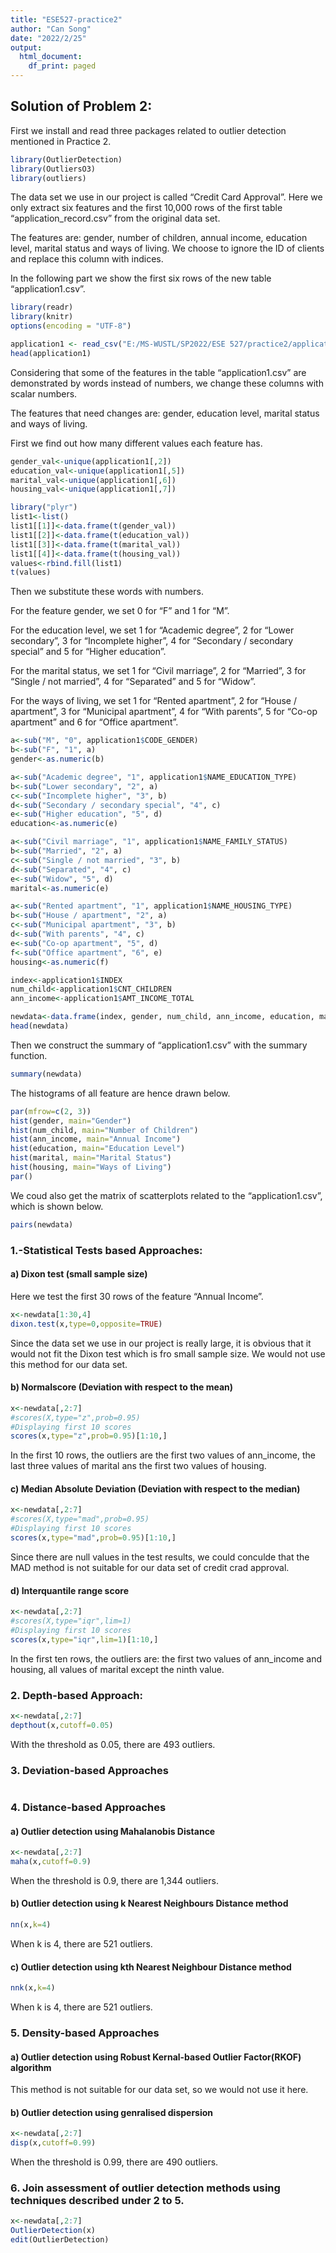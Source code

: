 ---
title: "ESE527-practice2"
author: "Can Song"
date: "2022/2/25"
output:
  html_document:
    df_print: paged
---

## Solution of Problem 2: 

First we install and read three packages related to outlier detection mentioned in Practice 2.

```{r}
library(OutlierDetection)
library(OutliersO3)
library(outliers)
```

The data set we use in our project is called "Credit Card Approval". Here we only extract six features and the first 10,000 rows of the first table "application_record.csv" from the original data set.

The features are: gender, number of children, annual income, education level, marital status and ways of living. We choose to ignore the ID of clients and replace this column with indices. 

In the following part we show the first six rows of the new table "application1.csv".

```{r}
library(readr)
library(knitr)
options(encoding = "UTF-8")

application1 <- read_csv("E:/MS-WUSTL/SP2022/ESE 527/practice2/application.csv", show_col_types = FALSE)
head(application1)
```

Considering that some of the features in the table "application1.csv" are demonstrated by words instead of numbers, we change these columns with scalar numbers.

The features that need changes are: gender, education level, marital status and ways of living.

First we find out how many different values each feature has.

```{r}
gender_val<-unique(application1[,2])
education_val<-unique(application1[,5])
marital_val<-unique(application1[,6])
housing_val<-unique(application1[,7])

library("plyr")
list1<-list()
list1[[1]]<-data.frame(t(gender_val))
list1[[2]]<-data.frame(t(education_val))
list1[[3]]<-data.frame(t(marital_val))
list1[[4]]<-data.frame(t(housing_val))
values<-rbind.fill(list1)
t(values)
```

Then we substitute these words with numbers.

For the feature gender, we set 0 for "F" and 1 for "M".

For the education level, we set 1 for "Academic degree", 2 for "Lower secondary", 3 for "Incomplete higher", 4 for "Secondary / secondary special" and 5 for "Higher education".

For the marital status, we set 1 for "Civil marriage", 2 for "Married", 3 for "Single / not married", 4 for "Separated" and 5 for "Widow". 

For the ways of living, we set 1 for "Rented apartment", 2 for "House / apartment", 3 for "Municipal apartment", 4 for "With parents", 5 for "Co-op apartment" and 6 for "Office apartment".

```{r}
a<-sub("M", "0", application1$CODE_GENDER)
b<-sub("F", "1", a)
gender<-as.numeric(b)

a<-sub("Academic degree", "1", application1$NAME_EDUCATION_TYPE)
b<-sub("Lower secondary", "2", a)
c<-sub("Incomplete higher", "3", b)
d<-sub("Secondary / secondary special", "4", c)
e<-sub("Higher education", "5", d)
education<-as.numeric(e)

a<-sub("Civil marriage", "1", application1$NAME_FAMILY_STATUS)
b<-sub("Married", "2", a)
c<-sub("Single / not married", "3", b)
d<-sub("Separated", "4", c)
e<-sub("Widow", "5", d)
marital<-as.numeric(e)

a<-sub("Rented apartment", "1", application1$NAME_HOUSING_TYPE)
b<-sub("House / apartment", "2", a)
c<-sub("Municipal apartment", "3", b)
d<-sub("With parents", "4", c)
e<-sub("Co-op apartment", "5", d)
f<-sub("Office apartment", "6", e)
housing<-as.numeric(f)

index<-application1$INDEX
num_child<-application1$CNT_CHILDREN
ann_income<-application1$AMT_INCOME_TOTAL

newdata<-data.frame(index, gender, num_child, ann_income, education, marital, housing)
head(newdata)
```

Then we construct the summary of "application1.csv" with the summary function.

```{r}
summary(newdata)
```

The histograms of all feature are hence drawn below.

```{r}
par(mfrow=c(2, 3))
hist(gender, main="Gender")
hist(num_child, main="Number of Children")
hist(ann_income, main="Annual Income")
hist(education, main="Education Level")
hist(marital, main="Marital Status")
hist(housing, main="Ways of Living")
par()
```

We coud also get the matrix of scatterplots related to the "application1.csv", which is shown below.

```{r}
pairs(newdata)
```


### 1.-Statistical Tests based Approaches:

#### a) Dixon test (small sample size)

Here we test the first 30 rows of the feature "Annual Income".

```{r}
x<-newdata[1:30,4]
dixon.test(x,type=0,opposite=TRUE)
```

Since the data set we use in our project is really large, it is obvious that it would not fit the Dixon test which is fro small sample size. We would not use this method for our data set.


#### b) Normalscore (Deviation with respect to the mean)

```{r}
x<-newdata[,2:7]
#scores(X,type="z",prob=0.95)
#Displaying first 10 scores
scores(x,type="z",prob=0.95)[1:10,]
```
In the first 10 rows, the outliers are the first two values of ann_income, the last three values of marital ans the first two values of housing.


#### c) Median Absolute Deviation (Deviation with respect to the median)

```{r}
x<-newdata[,2:7]
#scores(X,type="mad",prob=0.95)
#Displaying first 10 scores
scores(x,type="mad",prob=0.95)[1:10,]
```
 Since there are null values in the test results, we could conculde that the MAD method is not suitable for our data set of credit crad approval.


#### d) Interquantile range score

```{r}
x<-newdata[,2:7]
#scores(X,type="iqr",lim=1)
#Displaying first 10 scores
scores(x,type="iqr",lim=1)[1:10,]
```
In the first ten rows, the outliers are: the first two values of ann_income and housing, all values of marital except the ninth value.


### 2. Depth-based Approach:

```{r}
x<-newdata[,2:7]
depthout(x,cutoff=0.05)
```

With the threshold as 0.05, there are 493 outliers.


### 3. Deviation-based Approaches

```{r}

```

### 4. Distance-based Approaches

#### a) Outlier detection using Mahalanobis Distance

```{r}
x<-newdata[,2:7]
maha(x,cutoff=0.9)
```

When the threshold is 0.9, there are 1,344 outliers.


#### b) Outlier detection using k Nearest Neighbours Distance method

```{r}
nn(x,k=4)
```

When k is 4, there are 521 outliers.


#### c) Outlier detection using kth Nearest Neighbour Distance method

```{r}
nnk(x,k=4)
```

When k is 4, there are 521 outliers.


### 5. Density-based Approaches

#### a) Outlier detection using Robust Kernal-based Outlier Factor(RKOF) algorithm

This method is not suitable for our data set, so we would not use it here.


#### b) Outlier detection using genralised dispersion

```{r}
x<-newdata[,2:7]
disp(x,cutoff=0.99)
```

When the threshold is 0.99, there are 490 outliers.


### 6. Join assessment of outlier detection methods using techniques described under 2 to 5.

```{r}
x<-newdata[,2:7]
OutlierDetection(x)
edit(OutlierDetection)
```




